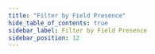 ```yaml
---
title: "Filter by Field Presence"
hide_table_of_contents: true
sidebar_label: Filter by Field Presence
sidebar_position: 12
---
```





<LanguageSwitcher supportedLanguages={supportedLanguages} />

<LanguageContent language="csharp">
   <HowToFilterByFieldCsharp />
</LanguageContent>

<LanguageContent language="java">
   <HowToFilterByFieldJava />
</LanguageContent>

<LanguageContent language="python">
   <HowToFilterByFieldPython />
</LanguageContent>

<LanguageContent language="php">
   <HowToFilterByFieldPhp />
</LanguageContent>

<LanguageContent language="nodejs">
   <HowToFilterByFieldNodejs />
</LanguageContent>


<!---
### Client API
- [What is a Document Query](../../../client-api/session/querying/document-query/what-is-document-query)

### Indexes
- [Querying: Filtering](../../../indexes/querying/filtering)
- [Query vs DocumentQuery](../../../client-api/session/querying/document-query/query-vs-document-query)


-->